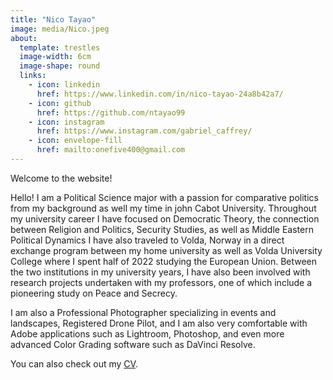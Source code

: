 ```yaml
---
title: "Nico Tayao"
image: media/Nico.jpeg
about:
  template: trestles
  image-width: 6cm
  image-shape: round
  links:
    - icon: linkedin
      href: https://www.linkedin.com/in/nico-tayao-24a8b42a7/
    - icon: github
      href: https://github.com/ntayao99
    - icon: instagram
      href: https://www.instagram.com/gabriel_caffrey/
    - icon: envelope-fill
      href: mailto:onefive400@gmail.com
---
```


Welcome to the website!  

Hello! I am a Political Science major with a passion for comparative politics from my background as well my time in john Cabot University. Throughout my university career I have focused on Democratic Theory, the connection between Religion and Politics, Security Studies, as well as Middle Eastern Political Dynamics I have also traveled to Volda, Norway in a direct exchange program between my home university as well as Volda University College where I spent half of 2022 studying the European Union. Between the two institutions in my university years, I have also been involved with research projects undertaken with my professors, one of which include a pioneering study on Peace and Secrecy.

I am also a Professional Photographer specializing in events and landscapes, Registered Drone Pilot, and I am also very comfortable with Adobe applications such as Lightroom, Photoshop, and even more advanced Color Grading software such as DaVinci Resolve.

You can also check out my <a href="/CV/NicoTayao_CV.pdf" target="_blank">CV</a>.